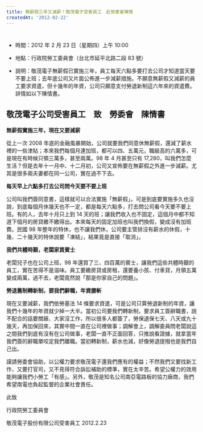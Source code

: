 ```yaml
---
title: 無薪假三年又減薪！敬茂電子受害員工　赴勞委會陳情
createdAt: '2012-02-22'
---
```


#

- 時間：2012 年 2 月 23 日（星期四）上午 10:00

- 地點：行政院勞工委員會（台北市延平北路二段 83 號）

- 說明：敬茂電子無薪假已實施三年，員工每天六點多要打去公司才知道當天要不要上班；去年底公司又片面公佈進一步減薪措施。不願意無薪假又減薪的員工要求資遣，但十幾年的年資，公司只願意支付勞退新制這六年來的資遣費。詳情如以下陳情書。

## **敬茂電子公司受害員工　致　勞委會　陳情書**

**無薪假實施三年，現在又要減薪**

從上一次 2008 年底的金融風暴開始，公司就要我們同意休無薪假，還減了薪水裡的一些津貼；本來我們每個月連加班，都可以四、五萬元，職級高的六萬多，可是現在有時候只領三萬多，甚至兩萬。98 年 4 月甚至只有 17,280，叫我們怎麼生活？但是去年十一月中、十二月初，公司又宣佈要在無薪假之外進一步減薪。尤其是很多兩夫妻都在同一公司，實在過不下去。

**每天早上六點多打去公司問今天要不要上班**

公司叫我們簽同意書，這樣就可以合法實施「無薪假」。可是到底要實施多久也沒說，到底每個月休幾天也不一定，都是每天六點多，打去問公司看今天要不要上班。有的人，去年十月只上到 14 天的班；讓我們收入也不固定，這個月中都不知道下個月的房貸繳不繳得出。本來每天的固定加班也叫我們換假，變成沒有加班費。民國 98 年整年的特休，也不讓我們休，公司要主管排沒有薪水的休假，十幾、二十幾天的特休說要「凍結」，結果竟是直接「取消」。

**我們共體時艱，老闆家買賓士**

老闆兒子也在公司上班，98 年還買了三、四百萬的賓士，讓我們這些共體時艱的員工，實在苦得不是滋味。員工要繳房貸或房租，還要養小孩、付車貸，月領五萬變成兩萬，過不去，老闆竟然說「那是你家自己的問題」。

**勞退舊制轉新制，要我們辭職，年資腰斬**

現在又要減薪，我們依勞基法 14 條要求資遣，可是公司只算勞退新制的年資，讓我們十幾年的年資就少掉一大半。當初公司要我們轉新制，要求員工簽辭職書，說不配合的話要關廠、大家沒工作，所以很多人都簽了，勞保退保七天、八天或九十幾天，再加保回來，其實中間一直在公司裡做事；調解會上，調解委員問老闆說這之間我們到底有沒有在公司做事，老闆一直不正面回答，只推說看證據，就拿當年我們簽的辭職單咬定我們離職。當初轉新制，薪水也減，好像勞退提撥也是我們自己出。

謹請勞委會協助，以公權力要求敬茂電子還我們應有的權益；不然我們又要找新工作，又要打官司，又不見得符合訴訟補助的標準，實在太辛苦。希望公權力的效用能夠讓我們小勞工「有感」。另外，敬茂是知名公司南亞電路板的協力廠商，我們希望南電也負起監督的企業社會責任。

此致

行政院勞工委員會

敬茂電子股份有限公司受害員工 2012.2.23
